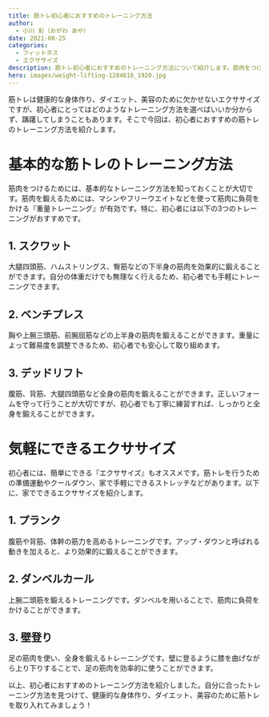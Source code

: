 ```yaml
---
title: 筋トレ初心者におすすめのトレーニング方法
author:
  - 小川 彩（おがわ あや）
date: 2021-08-25
categories:
  - フィットネス
  - エクササイズ
description: 筋トレ初心者におすすめのトレーニング方法について紹介します。筋肉をつけるための基本的なトレーニング方法から、気軽にできるエクササイズまで幅広く解説します。
hero: images/weight-lifting-1284616_1920.jpg
---
```


筋トレは健康的な身体作り、ダイエット、美容のために欠かせないエクササイズですが、初心者にとってはどのようなトレーニング方法を選べばいいか分からず、躊躇してしまうこともあります。そこで今回は、初心者におすすめの筋トレのトレーニング方法を紹介します。

# 基本的な筋トレのトレーニング方法
筋肉をつけるためには、基本的なトレーニング方法を知っておくことが大切です。筋肉を鍛えるためには、マシンやフリーウエイトなどを使って筋肉に負荷をかける『重量トレーニング』が有効です。特に、初心者には以下の3つのトレーニングがおすすめです。

## 1. スクワット
大腿四頭筋、ハムストリングス、臀筋などの下半身の筋肉を効果的に鍛えることができます。自分の体重だけでも無理なく行えるため、初心者でも手軽にトレーニングできます。

## 2. ベンチプレス
胸や上腕三頭筋、前腕屈筋などの上半身の筋肉を鍛えることができます。重量によって難易度を調整できるため、初心者でも安心して取り組めます。

## 3. デッドリフト
腹筋、背筋、大腿四頭筋など全身の筋肉を鍛えることができます。正しいフォームを守って行うことが大切ですが、初心者でも丁寧に練習すれば、しっかりと全身を鍛えることができます。

# 気軽にできるエクササイズ
初心者には、簡単にできる『エクササイズ』もオススメです。筋トレを行うための準備運動やクールダウン、家で手軽にできるストレッチなどがあります。以下に、家でできるエクササイズを紹介します。

## 1. プランク
腹筋や背筋、体幹の筋力を高めるトレーニングです。アップ・ダウンと呼ばれる動きを加えると、より効果的に鍛えることができます。

## 2. ダンベルカール
上腕二頭筋を鍛えるトレーニングです。ダンベルを用いることで、筋肉に負荷をかけることができます。

## 3. 壁登り
足の筋肉を使い、全身を鍛えるトレーニングです。壁に登るように膝を曲げながら上り下りすることで、足の筋肉を効率的に使うことができます。

以上、初心者におすすめのトレーニング方法を紹介しました。自分に合ったトレーニング方法を見つけて、健康的な身体作り、ダイエット、美容のために筋トレを取り入れてみましょう！